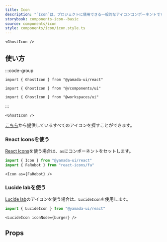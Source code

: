 ```yaml
---
title: Icon
description: "`Icon`は、プロジェクトに使用できる一般的なアイコンコンポーネントです。"
storybook: components-icon--basic
source: components/icon
style: components/icon/icon.style.ts
---
```


```tsx preview
<GhostIcon />
```

## 使い方

:::code-group

```tsx [package]
import { GhostIcon } from "@yamada-ui/react"
```

```tsx [alias]
import { GhostIcon } from "@/components/ui"
```

```tsx [monorepo]
import { GhostIcon } from "@workspaces/ui"
```

:::

```tsx
<GhostIcon />
```

[こちら](/icons)から提供しているすべてのアイコンを探すことができます。

### React Iconsを使う

[React Icons](https://react-icons.github.io/react-icons)を使う場合は、`as`にコンポーネントをセットします。

```ts
import { Icon } from "@yamada-ui/react"
import { FaRobot } from "react-icons/fa"
```

```tsx
<Icon as={FaRobot} />
```

### Lucide labを使う

[Lucide lab](https://github.com/lucide-icons/lucide-lab)のアイコンを使う場合は、`LucideIcon`を使用します。

```ts
import { LucideIcon } from "@yamada-ui/react"
```

```tsx preview
<LucideIcon iconNode={burger} />
```

## Props

<PropsTable name="icon" />

